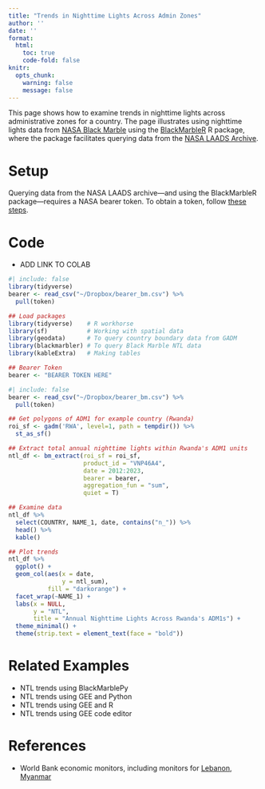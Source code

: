 ```yaml
---
title: "Trends in Nighttime Lights Across Admin Zones"
author: ''
date: ''
format:
  html:
    toc: true
    code-fold: false
knitr:
  opts_chunk:
    warning: false
    message: false
---
```


This page shows how to examine trends in nighttime lights across administrative zones for a country. The page illustrates using nighttime lights data from [NASA Black Marble](https://blackmarble.gsfc.nasa.gov/) using the [BlackMarbleR](https://github.com/worldbank/blackmarbler) R package, where the package facilitates querying data from the [NASA LAADS Archive](https://ladsweb.modaps.eosdis.nasa.gov/).

# Setup

Querying data from the NASA LAADS archive---and using the BlackMarbleR package---requires a NASA bearer token. To obtain a token, follow [these steps](https://github.com/worldbank/blackmarbler?tab=readme-ov-file#bearer-token-).

# Code

* ADD LINK TO COLAB

```r
#| include: false
library(tidyverse)
bearer <- read_csv("~/Dropbox/bearer_bm.csv") %>%
  pull(token)
```


```r
## Load packages
library(tidyverse)    # R workhorse
library(sf)           # Working with spatial data
library(geodata)      # To query country boundary data from GADM
library(blackmarbler) # To query Black Marble NTL data
library(kableExtra)   # Making tables

## Bearer Token
bearer <- "BEARER TOKEN HERE"
```

```r
#| include: false
bearer <- read_csv("~/Dropbox/bearer_bm.csv") %>%
  pull(token)
```

```r
## Get polygons of ADM1 for example country (Rwanda)
roi_sf <- gadm('RWA', level=1, path = tempdir()) %>%
  st_as_sf()

## Extract total annual nighttime lights within Rwanda's ADM1 units
ntl_df <- bm_extract(roi_sf = roi_sf,
                     product_id = "VNP46A4",
                     date = 2012:2023,
                     bearer = bearer,
                     aggregation_fun = "sum",
                     quiet = T)

## Examine data
ntl_df %>%
  select(COUNTRY, NAME_1, date, contains("n_")) %>%
  head() %>%
  kable()

## Plot trends
ntl_df %>%
  ggplot() +
  geom_col(aes(x = date, 
               y = ntl_sum),
           fill = "darkorange") +
  facet_wrap(~NAME_1) +
  labs(x = NULL,
       y = "NTL",
       title = "Annual Nighttime Lights Across Rwanda's ADM1s") +
  theme_minimal() +
  theme(strip.text = element_text(face = "bold"))
```

# Related Examples

* NTL trends using BlackMarblePy
* NTL trends using GEE and Python
* NTL trends using GEE and R
* NTL trends using GEE code editor

# References

* World Bank economic monitors, including monitors for [Lebanon](https://datapartnership.org/lebanon-economic-monitor/notebooks/ntl-analysis/README.html), [Myanmar](https://datapartnership.org/myanmar-economic-monitor/notebooks/nighttime-lights/analysis-2023/README.html)




